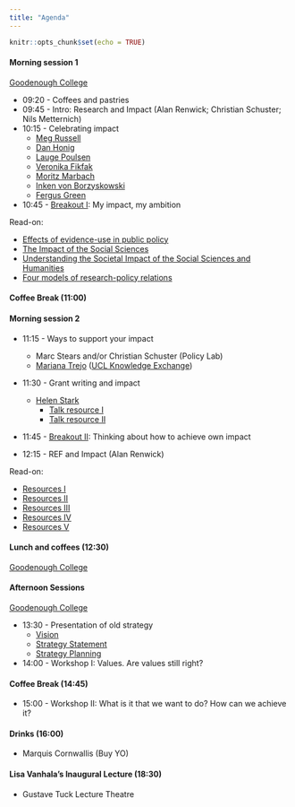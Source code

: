 ```yaml
---
title: "Agenda"
---
```




```r
knitr::opts_chunk$set(echo = TRUE)
```



#### Morning session 1 
[Goodenough College](https://www.goodenough.ac.uk)

* 09:20 - Coffees and pastries
* 09:45 - Intro: Research and Impact (Alan Renwick; Christian Schuster; Nils Metternich)
* 10:15 - Celebrating impact
  + [Meg Russell](https://www.ucl.ac.uk/constitution-unit/about-us/people/professor-meg-russell)
  + [Dan Honig](https://danhonig.info)
  + [Lauge Poulsen](https://www.ucl.ac.uk/political-science/people/academic-teaching-and-research-staff/professor-lauge-poulsen)
  + [Veronika Fikfak](https://www.humanrightsnudge.com)
  + [Moritz Marbach](https://moritz-marbach.com)
  + [Inken von Borzyskowski](https://www.borzyskowski.net)
  + [Fergus Green](https://fergusgreen.net)
  
* 10:45 - [Breakout I](https://nilswmetternich.github.io/ResearchUCLDay/workshop1.html): My impact, my ambition

Read-on:

* [Effects of evidence-use in public policy](https://sumtxt.github.io/DEPP/course/course-10.html)
* [The Impact of the Social Sciences](https://methods.sagepub.com/book/the-impact-of-the-social-sciences)
* [Understanding the Societal Impact of the Social Sciences and Humanities](https://www.frontiersin.org/articles/10.3389/frma.2021.696804/full)
* [Four models of research-policy relations](https://www.nature.com/articles/s41599-017-0042-z)

#### Coffee Break (11:00)

#### Morning session 2 

* 11:15 - Ways to support your impact 
  + Marc Stears and/or Christian Schuster (Policy Lab)
  + [Mariana Trejo](https://www.ucl.ac.uk/enterprise/about/meet-team/knowledge-exchange-funding-and-finance) ([UCL Knowledge Exchange](https://www.ucl.ac.uk/enterprise/staff/access-funding/knowledge-exchange-and-innovation-funding)) 
* 11:30 - Grant writing and impact 
  + [Helen Stark](https://www.ucl.ac.uk/social-historical-sciences/news/2022/oct/staff-spotlight-helen-stark)
    + [Talk resource I](https://liveuclac.sharepoint.com/sites/AH-SHSIntranet/SitePages/Joint-Faculties-Research.aspx)
    + [Talk resource II](https://www.ucl.ac.uk/research/support-staff/funding-ucl-research-innovation-global-engagement)
* 11:45 - [Breakout II](https://nilswmetternich.github.io/ResearchUCLDay/workshop2.html): Thinking about how to achieve own impact

* 12:15 - REF and Impact (Alan Renwick)

Read-on:

* [Resources I](https://www.research-strategy.admin.cam.ac.uk/pathwaytoimpact/index.html)
* [Resources II](https://www.eui.eu/Documents/MWP/AcademicCareers/ACO-conf-201819/LeveridgeBruun-UCL.pdf)
* [Resources III](https://www.ucl.ac.uk/research/domains/sites/research_domains/files/what-is-impact.pdf)
* [Resources IV](https://www.mpls.ox.ac.uk/public-engagement/top-tips/funding-pathways-to-impact-and-other-funding-schemes)
* [Resources V](https://impact.wp.st-andrews.ac.uk/pathways-to-impact/)

#### Lunch and coffees (12:30) 
[Goodenough College](https://www.goodenough.ac.uk)

#### Afternoon Sessions 
[Goodenough College](https://www.goodenough.ac.uk)

* 13:30 - Presentation of old strategy 
  + [Vision](https://liveuclac.sharepoint.com/:b:/s/PoliticalScienceDepartmentalResearchCommittee/EZQaP2RAeKBBrKZGEi_3jpQBj8CQ6U5YBjW_xt6MW-jbIQ?e=eZFuIp)
  + [Strategy Statement](https://liveuclac.sharepoint.com/:b:/s/PoliticalScienceDepartmentalResearchCommittee/EZswjHySyP5Bgkq9qmxZln0BLMzgL-K6d4Kto0CdprwRLw?e=odwUNC)
  + [Strategy Planning](https://liveuclac.sharepoint.com/:b:/s/PoliticalScienceDepartmentalResearchCommittee/ESK7CbXnf1NAmBHOIL9qN2QBk4Y6PYgwSHQqCI48CWWKkA?e=gf9CTq)

* 14:00 - Workshop I: Values. Are values still right?

#### Coffee Break (14:45)

* 15:00 - Workshop II: What is it that we want to do? How can we achieve it?

#### Drinks (16:00) 
* Marquis Cornwallis (Buy YO)

#### Lisa Vanhala's Inaugural Lecture (18:30) 
* Gustave Tuck Lecture Theatre


